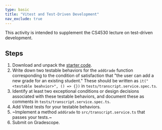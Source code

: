 ```yaml
---
type: basic
title: "Vitest and Test-Driven Development"
nav_exclude: true
---
```


This activity is intended to supplement the CS4530 lecture on test-driven development.

## Steps

1. Download and unpack the [starter code](code/vitest-tutorial.zip).
2. Write down two testable behaviors for the `addGrade` function corresponding to the condition of satisfaction that "the user can add a new grade for an existing student." These should be written as `it("<testable beahvior>", () => {})` in `tests/transcript.service.spec.ts`.
3. Identify at least two exceptional conditions or design decisions associated with these testable behaviors, and document these as comments in `tests/transcript.service.spec.ts`.
4. Add Vitest tests for your testable behaviors.
5. ~Implement a method `addGrade` to `src/transcript.service.ts` that passes your tests.~
6. Submit on Gradescope.